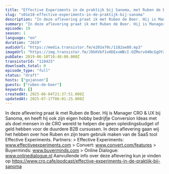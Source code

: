 ```yaml
---
title: "Effective Experiments in de praktijk bij Sanoma, met Ruben de Boer"
slug: "s01e18-effective-experiments-in-de-praktijk-bij-sanoma"
description: "In deze aflevering praat ik met Ruben de Boer. Hij is Manager CRO & UX bij Sanoma, en heeft hij ook zijn eigen hobby bedrijfje Conversion Ideas met als doel mensen in de CRO wereld te helpen die geen opleidingsbudget of geld hebben voor de duurdere B2B cursussen. In deze aflevering gaan wij het hebben over hoe Ruben en zijn team gebruik maken van de SaaS tool Effective Experiments. Partners: > Effective Experiments: www.effectiveexperiments.com > Convert: www.convert.com/features > Buyerminds: www.buyerminds.com > Online Dialogue: www.onlinedialogue.nl Aanvullende info over deze aflevering kun je vinden op https://www.cro.cafe/podcast/effective-experiments-in-de-praktijk-bij-sanoma"
summary: "In deze aflevering praat ik met Ruben de Boer. Hij is Manager CRO & UX bij Sanoma, en heeft hij ook zijn eigen hobby bedrijfje Conversion Ideas met als doel mensen in de CRO wereld te helpen die geen opleidingsbudget of geld hebben voor de duurdere B2B cursussen.\r\nIn deze aflevering gaan wij het hebben over hoe Ruben en zijn team gebruik maken van de SaaS tool Effective Experiments.\r\n\r\nPartners:\r\n> Effective Experiments: www.effectiveexperiments.com\r\n> Convert: www.convert.com/features\r\n> Buyerminds: www.buyerminds.com\r\n> Online Dialogue: www.onlinedialogue.nl\r\n\r\nAanvullende info over deze aflevering kun je vinden op https://www.cro.cafe/podcast/effective-experiments-in-de-praktijk-bij-sanoma"
episode: 19
season: 1
language: "en"
duration: "2619"
audioUrl: "https://media.transistor.fm/e201e70c/1182ae80.mp3"
imageUrl: "https://img.transistor.fm/J9kKVbf1vHDExxWBcI-OZMorvO4NcGgOYZIMdESVvyg/rs:fill:3000:3000:1/q:60/aHR0cHM6Ly9pbWct/dXBsb2FkLXByb2R1/Y3Rpb24udHJhbnNp/c3Rvci5mbS9lcGlz/b2RlLzExMDQyNS8x/NjAyMDc1MDkwLWFy/dHdvcmsuanBn.webp"
pubDate: 2019-06-10T10:48:00.000Z
transistorId: "110425"
downloads_total: 0
episode_type: "full"
status: "draft"
hosts: ["gxjansen"]
guests: ["ruben-de-boer"]
keywords: []
createdAt: 2025-06-04T21:37:51.000Z
updatedAt: 2025-07-17T06:01:25.000Z
---
```


In deze aflevering praat ik met Ruben de Boer. Hij is Manager CRO & UX bij Sanoma, en heeft hij ook zijn eigen hobby bedrijfje Conversion Ideas met als doel mensen in de CRO wereld te helpen die geen opleidingsbudget of geld hebben voor de duurdere B2B cursussen. In deze aflevering gaan wij het hebben over hoe Ruben en zijn team gebruik maken van de SaaS tool Effective Experiments. Partners: > Effective Experiments: www.effectiveexperiments.com > Convert: www.convert.com/features > Buyerminds: www.buyerminds.com > Online Dialogue: www.onlinedialogue.nl Aanvullende info over deze aflevering kun je vinden op https://www.cro.cafe/podcast/effective-experiments-in-de-praktijk-bij-sanoma
